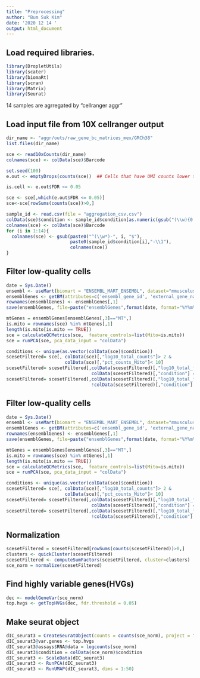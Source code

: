 ---
title: "Preprocessing"
author: "Bum Suk Kim"
date: '2020 12 14 '
output: html_document
---


## Load required libraries.
```{r setup, include=FALSE}
library(DropletUtils)
library(scater)
library(biomaRt)
library(scran)
library(Matrix)
library(Seurat)
```
14 samples are agrregated by "cellranger aggr"

## Load input file from 10X cellranger output
```{r cars}
dir_name <- "aggr/outs/raw_gene_bc_matrices_mex/GRCh38"
list.files(dir_name)

sce <- read10xCounts(dir_name)
colnames(sce) <- colData(sce)$Barcode

set.seed(100)
e.out <- emptyDrops(counts(sce))  ## Cells that have UMI counts lower than 100 are empty cells.

is.cell <- e.out$FDR <= 0.05

sce <- sce[,which(e.out$FDR <= 0.05)]
sce<-sce[rowSums(counts(sce))>0,]

sample_id <- read.csv(file = "aggregation_csv.csv")
colData(sce)$condition <- sample_id$condition[as.numeric(gsub("(\\w){0,}-", "", colData(sce)$Barcode))]
colnames(sce) <- colData(sce)$Barcode
for (i in 1:14){
  colnames(sce) <- gsub(paste0("^(\\w*)-", i, "$"),
                        paste0(sample_id$condition[i],"-\\1"),
                        colnames(sce))
}
```


## Filter low-quality cells
```{r pressure, echo=FALSE}
date = Sys.Date()
ensembl <- useMart(biomart = "ENSEMBL_MART_ENSEMBL", dataset="mmusculus_gene_ensembl", host="www.ensembl.org")
ensemblGenes <- getBM(attributes=c('ensembl_gene_id', 'external_gene_name',  'chromosome_name', 'gene_biotype'), mart=ensembl)
rownames(ensemblGenes) <- ensemblGenes[,1]
save(ensemblGenes, file=paste("ensemblGenes",format(date, format="%Y%m%d"),".RData"))

mtGenes = ensemblGenes[ensemblGenes[,3]=="MT",]
is.mito = rownames(sce) %in% mtGenes[,1]
length(is.mito[is.mito == TRUE])
sce = calculateQCMetrics(sce,  feature_controls=list(Mito=is.mito))
sce = runPCA(sce, pca_data_input = "colData")  

conditions <- unique(as.vector(colData(sce)$condition))
scesetFiltered= sce[, colData(sce)[,"log10_total_counts"]> 2 &
                      colData(sce)[,"pct_counts_Mito"]< 10]
scesetFiltered= scesetFiltered[,colData(scesetFiltered)[,"log10_total_features_by_counts"]> 3 &
                                colData(scesetFiltered)[,"condition"] == "iNSC"]
scesetFiltered= scesetFiltered[,colData(scesetFiltered)[,"log10_total_features_by_counts"]> 2.5 &
                                !colData(scesetFiltered)[,"condition"] == "iNSC"]
```


## Filter low-quality cells
```{r pressure, echo=FALSE}
date = Sys.Date()
ensembl <- useMart(biomart = "ENSEMBL_MART_ENSEMBL", dataset="mmusculus_gene_ensembl", host="www.ensembl.org")
ensemblGenes <- getBM(attributes=c('ensembl_gene_id', 'external_gene_name',  'chromosome_name', 'gene_biotype'), mart=ensembl)
rownames(ensemblGenes) <- ensemblGenes[,1]
save(ensemblGenes, file=paste("ensemblGenes",format(date, format="%Y%m%d"),".RData"))

mtGenes = ensemblGenes[ensemblGenes[,3]=="MT",]
is.mito = rownames(sce) %in% mtGenes[,1]
length(is.mito[is.mito == TRUE])
sce = calculateQCMetrics(sce,  feature_controls=list(Mito=is.mito))
sce = runPCA(sce, pca_data_input = "colData")  

conditions <- unique(as.vector(colData(sce)$condition))
scesetFiltered= sce[, colData(sce)[,"log10_total_counts"]> 2 &
                      colData(sce)[,"pct_counts_Mito"]< 10]
scesetFiltered= scesetFiltered[,colData(scesetFiltered)[,"log10_total_features_by_counts"]> 3 &
                                colData(scesetFiltered)[,"condition"] == "iNSC"]
scesetFiltered= scesetFiltered[,colData(scesetFiltered)[,"log10_total_features_by_counts"]> 2.5 &
                                !colData(scesetFiltered)[,"condition"] == "iNSC"]
```


## Normalization
```{r pressure, echo=FALSE}
scesetFiltered = scesetFiltered[rowSums(counts(scesetFiltered))>0,]
clusters <- quickCluster(scesetFiltered)
scesetFiltered <- computeSumFactors(scesetFiltered, cluster=clusters)
sce_norm = normalize(scesetFiltered)
```


## Find highly variable genes(HVGs)
```{r pressure, echo=FALSE}
dec <- modelGeneVar(sce_norm)
top.hvgs <- getTopHVGs(dec, fdr.threshold = 0.05)
```


## Make seurat object
```{r pressure, echo=FALSE}
dIC_seurat3 = CreateSeuratObject(counts = counts(sce_norm), project = "iNPSC_all", min.cells = 1, min.features = 1)
dIC_seurat3@var.genes <- top.hvgs
dIC_seurat3@assays$RNA@data = logcounts(sce_norm)
dIC_seurat3$condition = colData(sce_norm)$condition
dIC_seurat3 <- ScaleData(dIC_seurat3)
dIC_seurat3 <- RunPCA(dIC_seurat3)
dIC_seurat3 <- RunUMAP(dIC_seurat3, dims = 1:50)
```
